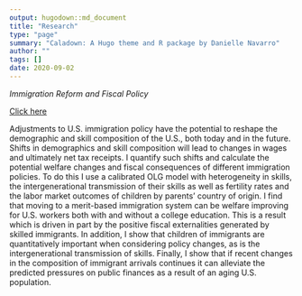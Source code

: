```yaml
---
output: hugodown::md_document
title: "Research"
type: "page"
summary: "Caladown: A Hugo theme and R package by Danielle Navarro"
author: ""
tags: []
date: 2020-09-02
---
```

*Immigration Reform and Fiscal Policy*

[Click here](https://www.bradlecon.com/files/Imm_reform_fiscal.pdf)

Adjustments to U.S. immigration policy have the potential to reshape the demographic and skill composition of the U.S., both today and in the future. Shifts in demographics and skill composition will lead to changes in wages and ultimately net tax receipts. I quantify such shifts and calculate the potential welfare changes and fiscal consequences of different immigration policies. To do this I use a calibrated OLG model with heterogeneity in skills, the intergenerational transmission of their skills as well as fertility rates and the labor market outcomes of children by parents' country of origin. I find that moving to a merit-based immigration system can be welfare improving for U.S. workers both with and without a college education. This is a result which is driven in part by the positive fiscal externalities generated by skilled immigrants. In addition, I show that children of immigrants are quantitatively important when considering policy changes, as is the intergenerational transmission of skills. Finally, I show that if recent changes in the composition of immigrant arrivals continues it can alleviate the predicted pressures on public finances as a result of an aging U.S. population. 
